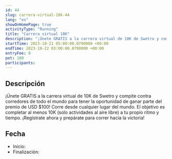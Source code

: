 ```yaml
---
id: 44
slug: carrera-virtual-10k-44
lang: "es"
showOnHomePage: true
activityType: "Running"
title: "Carrera virtual 10K"
description: "¡Únete GRATIS a la carrera virtual de 10K de Swetro y compite contra corredores de todo el mundo para tener la oportunidad de ganar parte del premio de USD $100! Corre desde cualquier lugar del mundo. El objetivo es completar al menos 10K (solo actividades al aire libre) a tu propio ritmo y tiempo. ¡Regístrate ahora y prepárate para correr hacia la victoria!"
startTime: 2023-10-21 05:00:00.0790000 +00:00
endTime: 2023-10-22 03:00:00.0790000 +00:00
entryFee: 0
pot: 100
participants:
---
```



## Descripción

¡Únete GRATIS a la carrera virtual de 10K de Swetro y compite contra corredores de todo el mundo para tener la oportunidad de ganar parte del premio de USD $100! Corre desde cualquier lugar del mundo. El objetivo es completar al menos 10K (solo actividades al aire libre) a tu propio ritmo y tiempo. ¡Regístrate ahora y prepárate para correr hacia la victoria!

## Fecha

- Inicio: <LocalDate dateUtc={frontmatter.startTime} client:load />
- Finalización: <LocalDate dateUtc={frontmatter.endTime} client:load />
